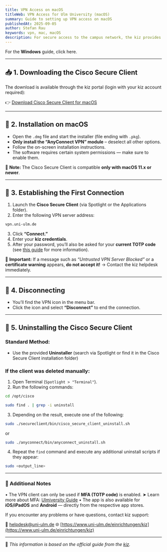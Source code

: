 ```yaml
---
title: VPN Access on macOS
titleWeb: VPN Access for Ulm University (macOS)
summary: Guide to setting up VPN access on macOS
publishedAt: 2025-09-05
author: Stefan Rau
keywords: vpn, mac, macOS
description: For secure access to the campus network, the kiz provides the Cisco Secure Client (SSL-VPN). This guide explains how to download, install, and connect to the VPN server on macOS.
---
```


For the **Windows** guide, click <Link href="/guides/vpn/windows">here</Link>.

---

## 📥 1. Downloading the Cisco Secure Client

The download is available through the kiz portal (login with your kiz account required):

👉 [Download Cisco Secure Client for macOS](https://portal.uni-ulm.de/SoftwarePortalWI/secure/download.html?groupname=&sid=396&filename=secure-client-macos.dmg)

---

## 💾 2. Installation on macOS

- Open the `.dmg` file and start the installer (file ending with `.pkg`).
- **Only install the “AnyConnect VPN” module** – deselect all other options.
- Follow the on-screen installation instructions.
- The software requires certain system permissions — make sure to enable them.

🛑 **Note:** The Cisco Secure Client is compatible **only with macOS 11.x or newer**.

---

## 🔐 3. Establishing the First Connection

1. Launch the **Cisco Secure Client** (via Spotlight or the Applications folder).
2. Enter the following VPN server address:

```bash
vpn.uni-ulm.de
```

3. Click **“Connect.”**
4. Enter your **kiz credentials**.
5. After your password, you’ll also be asked for your **current TOTP code** (see [this guide](https://www.ulmiversitaet.de/guides/mfa) for more information).

🛑 **Important:**
If a message such as
_“Untrusted VPN Server Blocked”_ or a **certificate warning** appears,
**do not accept it!** → Contact the kiz helpdesk immediately.

---

## 🔌 4. Disconnecting

- You’ll find the VPN icon in the menu bar.
- Click the icon and select **“Disconnect”** to end the connection.

---

## 🔄 5. Uninstalling the Cisco Secure Client

### Standard Method:

- Use the provided **Uninstaller**
  (search via Spotlight or find it in the Cisco Secure Client installation folder)

### If the client was deleted manually:

1. Open Terminal (`Spotlight > "Terminal"`).
2. Run the following commands:

```bash
cd /opt/cisco
```

```bash
sudo find . | grep -i uninstall
```

3. Depending on the result, execute one of the following:

```bash
sudo ./secureclient/bin/cisco_secure_client_uninstall.sh
```

or

```bash
sudo ./anyconnect/bin/anyconnect_uninstall.sh
```

4. Repeat the `find` command and execute any additional uninstall scripts if they appear:

```bash
sudo <output_line>
```

---

### 📎 Additional Notes

• The VPN client can only be used if **MFA (TOTP code)** is enabled.
➤ Learn more about MFA: [Ulmiversity Guide](https://www.ulmiversitaet.de/guides/mfa)
• The app is also available for **iOS/iPadOS** and **Android** — directly from the respective app stores.

If you encounter any problems or have questions, contact kiz support:

📧 [helpdesk@uni-ulm.de](mailto:helpdesk@uni-ulm.de)
🌐 [https://www.uni-ulm.de/einrichtungen/kiz](https://www.uni-ulm.de/einrichtungen/kiz)

---

🔗 _This information is based on the official guide from the [kiz](https://www.uni-ulm.de/einrichtungen/kiz/service-katalog/netzwerk-konnektivitaet/vpn/ssl-vpn/)._
